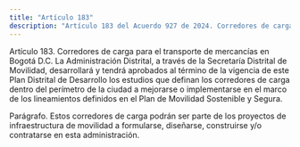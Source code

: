```yaml
---
title: "Artículo 183"
description: "Artículo 183 del Acuerdo 927 de 2024. Corredores de carga para el transporte de mercancías en Bogotá D."
---
```


Artículo 183. Corredores de carga para el transporte de mercancías en Bogotá D.C. La Administración Distrital, a través de la Secretaría Distrital de Movilidad, desarrollará y tendrá aprobados al término de la vigencia de este Plan Distrital de Desarrollo los estudios que definan los corredores de carga dentro del perímetro de la ciudad a mejorarse o implementarse en el marco de los lineamientos definidos en el Plan de Movilidad Sostenible y Segura.
 
Parágrafo. Estos corredores de carga podrán ser parte de los proyectos de infraestructura de movilidad a formularse, diseñarse, construirse y/o contratarse en esta administración.